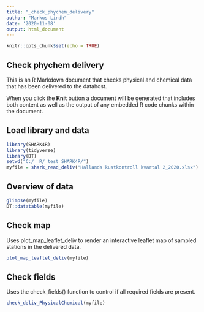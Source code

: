 ```yaml
---
title: "_check_phychem_delivery"
author: "Markus Lindh"
date: '2020-11-08'
output: html_document
---
```


```r
knitr::opts_chunk$set(echo = TRUE)
```

## Check phychem delivery

This is an R Markdown document that checks physical and chemical data that has been delivered to the datahost.

When you click the **Knit** button a document will be generated that includes both content as well as the output of any embedded R code chunks within the document.

## Load library and data

```r
library(SHARK4R)
library(tidyverse)
library(DT)
setwd("C:/__R/_test_SHARK4R/")
myfile = shark_read_deliv("Hallands kustkontroll kvartal 2_2020.xlsx") # The good
```

## Overview of data

```r
glimpse(myfile)
DT::datatable(myfile)
```

## Check map

Uses plot_map_leaflet_deliv to render an interactive leaflet map of sampled stations in the delivered data.

```r
plot_map_leaflet_deliv(myfile)
```

## Check fields

Uses the check_fields() function to control if all required fields are present.

```r
check_deliv_PhysicalChemical(myfile)
```